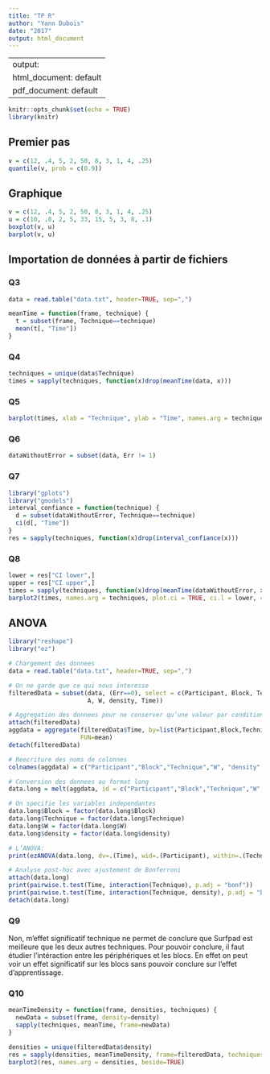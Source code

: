 ```yaml
---
title: "TP R"
author: "Yann Dubois"
date: "2017"
output: html_document
---
```

---
output:
  html_document: default
  pdf_document: default
---

```r
knitr::opts_chunk$set(echo = TRUE)
library(knitr)
```

## Premier pas
```r
v = c(12, .4, 5, 2, 50, 8, 3, 1, 4, .25)
quantile(v, prob = c(0.9))
```

## Graphique
```r
v = c(12, .4, 5, 2, 50, 8, 3, 1, 4, .25)
u = c(10, .8, 2, 5, 33, 15, 5, 3, 8, .1)
boxplot(v, u)
barplot(v, u)
```

## Importation de données à partir de fichiers

### Q3
```r
data = read.table("data.txt", header=TRUE, sep=",")
```

```r
meanTime = function(frame, technique) {
  t = subset(frame, Technique==technique)
  mean(t[, "Time"])
}
```

### Q4
```r
techniques = unique(data$Technique)
times = sapply(techniques, function(x)drop(meanTime(data, x)))
```

### Q5
```r
barplot(times, xlab = "Technique", ylab = "Time", names.arg = techniques)
```

### Q6
```r
dataWithoutError = subset(data, Err != 1)
```

### Q7
```r
library("gplots")
library("gmodels")
interval_confiance = function(technique) {
  d = subset(dataWithoutError, Technique==technique)
  ci(d[, "Time"])
}
res = sapply(techniques, function(x)drop(interval_confiance(x)))
```

### Q8
```r
lower = res["CI lower",]
upper = res["CI upper",]
times = sapply(techniques, function(x)drop(meanTime(dataWithoutError, x)))
barplot2(times, names.arg = techniques, plot.ci = TRUE, ci.l = lower, ci.u = upper)
```

## ANOVA

```r
library("reshape")
library("ez")

# Chargement des donnees
data = read.table("data.txt", header=TRUE, sep=",")

# On ne garde que ce qui nous interesse
filteredData = subset(data, (Err==0), select = c(Participant, Block, Technique,
                      A, W, density, Time))

# Aggregation des donnees pour ne conserver qu’une valeur par condition
attach(filteredData)
aggdata = aggregate(filteredData$Time, by=list(Participant,Block,Technique,W, density),
                    FUN=mean)
detach(filteredData)

# Reecriture des noms de colonnes
colnames(aggdata) = c("Participant","Block","Technique","W", "density", "Time")

# Conversion des donnees au format long
data.long = melt(aggdata, id = c("Participant","Block","Technique","W","density","Time"))

# On specifie les variables independantes
data.long$Block = factor(data.long$Block)
data.long$Technique = factor(data.long$Technique)
data.long$W = factor(data.long$W)
data.long$density = factor(data.long$density)

# L’ANOVA:
print(ezANOVA(data.long, dv=.(Time), wid=.(Participant), within=.(Technique,W,density)))

# Analyse post-hoc avec ajustement de Bonferroni
attach(data.long)
print(pairwise.t.test(Time, interaction(Technique), p.adj = "bonf"))
print(pairwise.t.test(Time, interaction(Technique, density), p.adj = "bonf"))
detach(data.long)
```

### Q9

Non, m'effet significatif technique ne permet de conclure que Surfpad est meilleure que les deux autres techniques. Pour pouvoir conclure, il faut étudier l'intéraction entre les périphériques et les blocs. En effet on peut voir un effet significatif sur les blocs sans pouvoir conclure sur l'effet d'apprentissage.

### Q10

```r
meanTimeDensity = function(frame, densities, techniques) {
  newData = subset(frame, density=density)
  sapply(techniques, meanTime, frame=newData)
}

densities = unique(filteredData$density)
res = sapply(densities, meanTimeDensity, frame=filteredData, techniques=techniques)
barplot2(res, names.arg = densities, beside=TRUE)
```